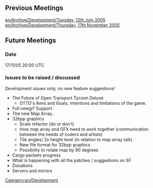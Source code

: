 [[Category:en/Development]]

==Previous Meetings==
[[en/Archive/Development/Tuesday, 12th July 2005]]
[[en/Archive/Development/Thursday, 17th November 2005]]

==Future Meetings==
===Date===
17/11/05 20:00 UTC

===Issues to be raised / discussed===

Development issues only, no new feature suggestions!
*The Future of Open Transport Tycoon Deluxe
** OTTD's Aims and Goals. intentions and limitations of the game.
*Full newgrf Support
*The new Map Array..
* 32bpp graphics
** Scale refactor (do or don't)
** How map array and GFX need to work together (communication between the needs of coders and artists)
** Tile angles/ 2x height level (in relation to map array talk)
** New file format for 32bpp graphics
** Possibility to rotate map by 90 degrees
* Cargo packets progress
* What is happening with all the patches / suggestions on SF
* Donations
* Servers and mirrors